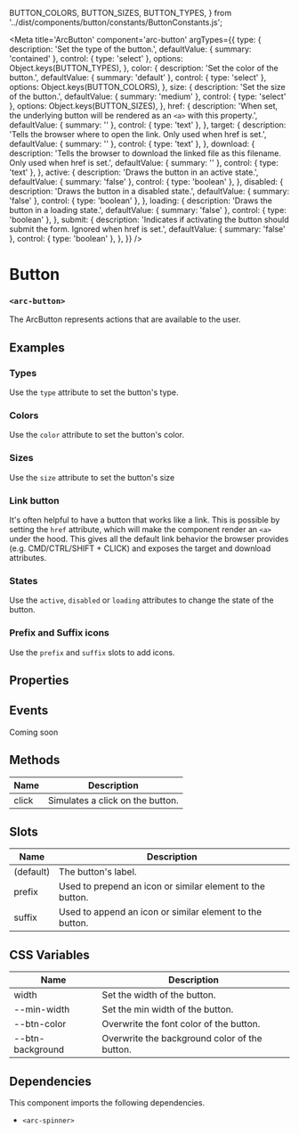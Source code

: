 
  BUTTON_COLORS,
  BUTTON_SIZES,
  BUTTON_TYPES,
} from '../dist/components/button/constants/ButtonConstants.js';

<Meta
title='ArcButton'
component='arc-button'
argTypes={{
    type: {
      description: 'Set the type of the button.',
      defaultValue: { summary: 'contained' },
      control: { type: 'select' },
      options: Object.keys(BUTTON_TYPES),
    },
    color: {
      description: 'Set the color of the button.',
      defaultValue: { summary: 'default' },
      control: { type: 'select' },
      options: Object.keys(BUTTON_COLORS),
    },
    size: {
      description: 'Set the size of the button.',
      defaultValue: { summary: 'medium' },
      control: { type: 'select' },
      options: Object.keys(BUTTON_SIZES),
    },
    href: {
      description:
        'When set, the underlying button will be rendered as an `<a>` with this property.',
      defaultValue: { summary: '' },
      control: { type: 'text' },
    },
    target: {
      description:
        'Tells the browser where to open the link. Only used when href is set.',
      defaultValue: { summary: '' },
      control: { type: 'text' },
    },
    download: {
      description:
        'Tells the browser to download the linked file as this filename. Only used when href is set.',
      defaultValue: { summary: '' },
      control: { type: 'text' },
    },
    active: {
      description: 'Draws the button in an active state.',
      defaultValue: { summary: 'false' },
      control: { type: 'boolean' },
    },
    disabled: {
      description: 'Draws the button in a disabled state.',
      defaultValue: { summary: 'false' },
      control: { type: 'boolean' },
    },
    loading: {
      description: 'Draws the button in a loading state.',
      defaultValue: { summary: 'false' },
      control: { type: 'boolean' },
    },
    submit: {
      description:
        'Indicates if activating the button should submit the form. Ignored when href is set.',
      defaultValue: { summary: 'false' },
      control: { type: 'boolean' },
    },
}} />

# Button
### `<arc-button>`

The ArcButton represents actions that are available to the user.

## Examples
### Types
Use the `type` attribute to set the button's type.
<Canvas>
  <Story name='Contained' story={stories.Contained} />
  <Story name='Tile' story={stories.Tile} />
  <Story name='Outlined' story={stories.Outlined} />
  <Story name='Pill' story={stories.Pill} />
  <Story name='Tab' story={stories.Tab} />
</Canvas>

### Colors
Use the `color` attribute to set the button's color.
<Canvas>
  <Story name='Default' story={stories.Default} />
  <Story name='Primary' story={stories.Primary} />
  <Story name='Secondary' story={stories.Secondary} />
  <Story name='Error' story={stories.Error} />
  <Story name='Warning' story={stories.Warning} />
  <Story name='Info' story={stories.Info} />
  <Story name='Success' story={stories.Success} />
</Canvas>

### Sizes
Use the `size` attribute to set the button's size
<Canvas>
  <Story name='Small' story={stories.Small} />
  <Story name='Medium' story={stories.Medium} />
  <Story name='Large' story={stories.Large} />
</Canvas>

### Link button
It's often helpful to have a button that works like a link.
This is possible by setting the `href` attribute, which will make the component render an `<a>` under the hood.
This gives all the default link behavior the browser provides (e.g. CMD/CTRL/SHIFT + CLICK) and exposes the target and download attributes.

<Canvas>
  <Story name='Link' story={stories.Link} />
  <Story name='LinkNewWindow' story={stories.LinkNewWindow} />
  <Story name='LinkDownload' story={stories.LinkDownload} />
  <Story name='LinkDisabled' story={stories.LinkDisabled} />
</Canvas>

### States
Use the `active`, `disabled` or `loading` attributes to change the state of the button.

<Canvas>
  <Story name='Active' story={stories.Active} />
  <Story name='Disabled' story={stories.Disabled} />
  <Story name='Loading' story={stories.Loading} />
</Canvas>

### Prefix and Suffix icons
Use the `prefix` and `suffix` slots to add icons.

<Canvas>
  <Story name='Prefix' story={stories.Prefix} />
  <Story name='Suffix' story={stories.Suffix} />
</Canvas>

## Properties
<ArgsTable story='Contained' />

## Events
Coming soon

## Methods

| Name         | Description                                               |
|--------------|-----------------------------------------------------------|
| click        | Simulates a click on the button.                          |

## Slots

| Name         | Description                                               |
|--------------|-----------------------------------------------------------|
| (default)    | The button's label.                                       |
| prefix       | Used to prepend an icon or similar element to the button. |
| suffix       | Used to append an icon or similar element to the button.  |

## CSS Variables

| Name             | Description                                           |
|------------------|-------------------------------------------------------|
| width            | Set the width of the button.                          |
| --min-width      | Set the min width of the button.                      |
| --btn-color      | Overwrite the font color of the button.               |
| --btn-background | Overwrite the background color of the button.         |

## Dependencies

This component imports the following dependencies.
* `<arc-spinner>`
